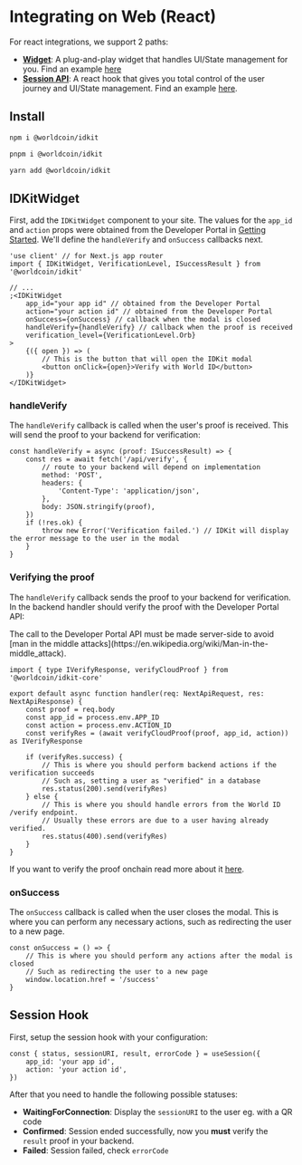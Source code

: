 # Integrating on Web (React)

For react integrations, we support 2 paths:

-   [**Widget**](#id-kit-widget): A plug-and-play widget that handles UI/State management for you. Find an example [here](https://github.com/worldcoin/idkit-js/tree/main/examples/with-next)
-   [**Session API**](#session-hook): A react hook that gives you total control of the user journey and UI/State management. Find an example [here](https://github.com/worldcoin/idkit-js/tree/main/examples/with-session).

## Install

<CodeGroup title="Install">

```bash {{ title: "npm" }}
npm i @worldcoin/idkit
```

```bash {{ title: "pnpm" }}
pnpm i @worldcoin/idkit
```

```bash {{ title: "yarn" }}
yarn add @worldcoin/idkit
```

</CodeGroup>

## IDKitWidget

First, add the `IDKitWidget` component to your site. The values for the `app_id` and `action` props were obtained from the Developer Portal in [Getting Started](/world-id/idkit/getting-started). We'll define the `handleVerify` and `onSuccess` callbacks next.

```tsx {{ title: "/verify.tsx"}}
'use client' // for Next.js app router
import { IDKitWidget, VerificationLevel, ISuccessResult } from '@worldcoin/idkit'

// ...
;<IDKitWidget
	app_id="your app id" // obtained from the Developer Portal
	action="your action id" // obtained from the Developer Portal
	onSuccess={onSuccess} // callback when the modal is closed
	handleVerify={handleVerify} // callback when the proof is received
	verification_level={VerificationLevel.Orb}
>
	{({ open }) => (
		// This is the button that will open the IDKit modal
		<button onClick={open}>Verify with World ID</button>
	)}
</IDKitWidget>
```

### handleVerify

The `handleVerify` callback is called when the user's proof is received. This will send the proof to your backend for verification:

```tsx {{ title: "/verify.tsx"}}
const handleVerify = async (proof: ISuccessResult) => {
	const res = await fetch('/api/verify', {
		// route to your backend will depend on implementation
		method: 'POST',
		headers: {
			'Content-Type': 'application/json',
		},
		body: JSON.stringify(proof),
	})
	if (!res.ok) {
		throw new Error('Verification failed.') // IDKit will display the error message to the user in the modal
	}
}
```

### Verifying the proof

The `handleVerify` callback sends the proof to your backend for verification. In the backend handler should verify the proof with the Developer Portal API:

<Note type="warning">
	The call to the Developer Portal API must be made server-side to avoid [man in the middle
	attacks](https://en.wikipedia.org/wiki/Man-in-the-middle_attack).
</Note>

```tsx {{ title: "/api/verify.ts"}}
import { type IVerifyResponse, verifyCloudProof } from '@worldcoin/idkit-core'

export default async function handler(req: NextApiRequest, res: NextApiResponse) {
	const proof = req.body
	const app_id = process.env.APP_ID
	const action = process.env.ACTION_ID
	const verifyRes = (await verifyCloudProof(proof, app_id, action)) as IVerifyResponse

	if (verifyRes.success) {
		// This is where you should perform backend actions if the verification succeeds
		// Such as, setting a user as "verified" in a database
		res.status(200).send(verifyRes)
	} else {
		// This is where you should handle errors from the World ID /verify endpoint.
		// Usually these errors are due to a user having already verified.
		res.status(400).send(verifyRes)
	}
}
```

<Note>If you want to verify the proof onchain read more about it [here](./on-chain).</Note>

### onSuccess

The `onSuccess` callback is called when the user closes the modal. This is where you can perform any necessary actions, such as redirecting the user to a new page.

```tsx {{ title: "/verify.tsx"}}
const onSuccess = () => {
	// This is where you should perform any actions after the modal is closed
	// Such as redirecting the user to a new page
	window.location.href = '/success'
}
```

## Session Hook

First, setup the session hook with your configuration:

```tsx {{ title: "/verify.tsx" }}
const { status, sessionURI, result, errorCode } = useSession({
	app_id: 'your app id',
	action: 'your action id',
})
```

After that you need to handle the following possible statuses:

-   **WaitingForConnection**: Display the `sessionURI` to the user eg. with a QR code
-   **Confirmed**: Session ended successfully, now you **must** verify the `result` proof in your backend.
-   **Failed**: Session failed, check `errorCode`
